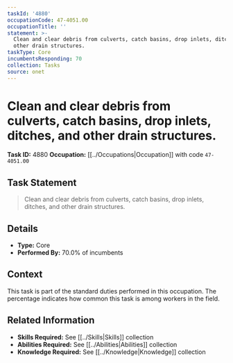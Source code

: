 ```yaml
---
taskId: '4880'
occupationCode: 47-4051.00
occupationTitle: ''
statement: >-
  Clean and clear debris from culverts, catch basins, drop inlets, ditches, and
  other drain structures.
taskType: Core
incumbentsResponding: 70
collection: Tasks
source: onet
---
```

# Clean and clear debris from culverts, catch basins, drop inlets, ditches, and other drain structures.

**Task ID:** 4880
**Occupation:** [[../Occupations|Occupation]] with code `47-4051.00`

## Task Statement

> Clean and clear debris from culverts, catch basins, drop inlets, ditches, and other drain structures.

## Details

- **Type:** Core
- **Performed By:** 70.0% of incumbents

## Context

This task is part of the standard duties performed in this occupation. The percentage indicates how common this task is among workers in the field.

## Related Information

- **Skills Required:** See [[../Skills|Skills]] collection
- **Abilities Required:** See [[../Abilities|Abilities]] collection
- **Knowledge Required:** See [[../Knowledge|Knowledge]] collection
